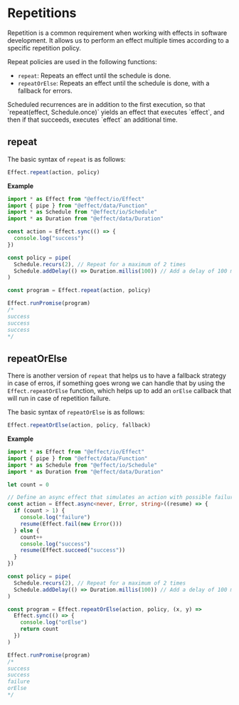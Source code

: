 
# Repetitions

Repetition is a common requirement when working with effects in software development. It allows us to perform an effect multiple times according to a specific repetition policy.

Repeat policies are used in the following functions:

- `repeat`: Repeats an effect until the schedule is done.
- `repeatOrElse`: Repeats an effect until the schedule is done, with a fallback for errors.

<Warning>
  Scheduled recurrences are in addition to the first execution, so that
  `repeat(effect, Schedule.once)` yields an effect that executes `effect`, and
  then if that succeeds, executes `effect` an additional time.
</Warning>

## repeat

The basic syntax of `repeat` is as follows:

```ts
Effect.repeat(action, policy)
```

**Example**

```ts
import * as Effect from "@effect/io/Effect"
import { pipe } from "@effect/data/Function"
import * as Schedule from "@effect/io/Schedule"
import * as Duration from "@effect/data/Duration"

const action = Effect.sync(() => {
  console.log("success")
})

const policy = pipe(
  Schedule.recurs(2), // Repeat for a maximum of 2 times
  Schedule.addDelay(() => Duration.millis(100)) // Add a delay of 100 milliseconds between repetitions
)

const program = Effect.repeat(action, policy)

Effect.runPromise(program)
/*
success
success
success
*/
```

## repeatOrElse

There is another version of `repeat` that helps us to have a fallback strategy in case of erros,
if something goes wrong we can handle that by using the `Effect.repeatOrElse` function,
which helps up to add an `orElse` callback that will run in case of repetition failure.

The basic syntax of `repeatOrElse` is as follows:

```ts
Effect.repeatOrElse(action, policy, fallback)
```

**Example**

```ts
import * as Effect from "@effect/io/Effect"
import { pipe } from "@effect/data/Function"
import * as Schedule from "@effect/io/Schedule"
import * as Duration from "@effect/data/Duration"

let count = 0

// Define an async effect that simulates an action with possible failures
const action = Effect.async<never, Error, string>((resume) => {
  if (count > 1) {
    console.log("failure")
    resume(Effect.fail(new Error()))
  } else {
    count++
    console.log("success")
    resume(Effect.succeed("success"))
  }
})

const policy = pipe(
  Schedule.recurs(2), // Repeat for a maximum of 2 times
  Schedule.addDelay(() => Duration.millis(100)) // Add a delay of 100 milliseconds between repetitions
)

const program = Effect.repeatOrElse(action, policy, (x, y) =>
  Effect.sync(() => {
    console.log("orElse")
    return count
  })
)

Effect.runPromise(program)
/*
success
success
failure
orElse
*/
```
